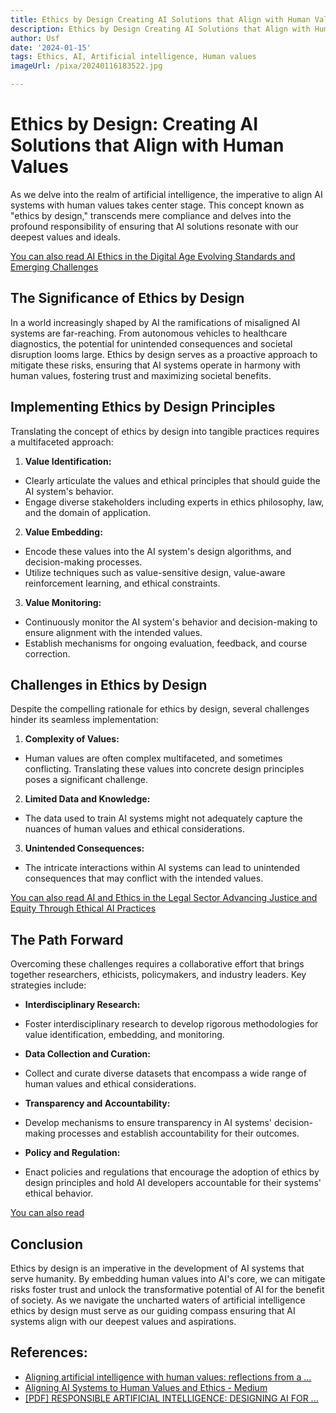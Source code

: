 ```yaml
---
title: Ethics by Design Creating AI Solutions that Align with Human Values
description: Ethics by Design Creating AI Solutions that Align with Human Values
author: Usf
date: '2024-01-15'
tags: Ethics, AI, Artificial intelligence, Human values
imageUrl: /pixa/20240116183522.jpg

---
```

# Ethics  by Design: Creating AI Solutions  that Align with Human Values

As we delve  into the realm of artificial intelligence, the imperative to align AI  systems with human values takes center stage. This  concept known  as "ethics by design," transcends mere compliance and delves into the profound responsibility of ensuring that AI solutions resonate with our  deepest values and ideals.

[You can also read AI Ethics in the Digital Age Evolving Standards  and Emerging Challenges](AI%20Ethics%20in%20the%20Digital%20Age%20Evolving%20Standards%20and%20Emerging%20Challenges)


## The Significance of Ethics by Design

In a world increasingly shaped  by AI the ramifications of misaligned AI systems are far-reaching. From autonomous vehicles to healthcare diagnostics, the potential for unintended  consequences and societal disruption looms large. Ethics by design serves  as a proactive approach to mitigate these risks, ensuring that AI  systems  operate in harmony with human values, fostering trust and maximizing societal benefits.

## Implementing Ethics  by  Design  Principles

Translating the concept of ethics by  design into tangible practices requires a multifaceted approach:

1. **Value Identification:**

- Clearly articulate the values  and ethical principles that  should guide the AI system's behavior.
- Engage diverse stakeholders including  experts in ethics philosophy, law,  and the  domain of application.

2. **Value  Embedding:**

-  Encode these values into the  AI system's design algorithms, and decision-making processes.
- Utilize techniques such as value-sensitive design, value-aware reinforcement learning, and ethical constraints.

3. **Value Monitoring:**

- Continuously monitor  the AI system's  behavior and decision-making to ensure alignment with the intended values.
- Establish  mechanisms for ongoing  evaluation, feedback, and course correction.

## Challenges in Ethics by Design

Despite the compelling rationale for ethics by design, several challenges hinder its seamless implementation:

1. **Complexity of Values:**

- Human values are often complex multifaceted, and sometimes conflicting. Translating these  values into concrete design principles poses a significant  challenge.

2. **Limited Data and Knowledge:**

- The data used to train AI systems might not adequately capture the nuances of human values and ethical considerations.

3. **Unintended Consequences:**

- The intricate interactions within AI systems can lead  to  unintended  consequences that  may conflict with the intended values.

[You can also read AI and  Ethics in the Legal Sector Advancing Justice  and Equity Through Ethical AI Practices](AI%20and%20Ethics%20in%20the%20Legal%20Sector%20Advancing%20Justice%20and%20Equity%20Through%20Ethical%20AI%20Practices)


## The Path  Forward

Overcoming  these challenges requires a collaborative effort that brings together researchers,  ethicists, policymakers, and industry leaders. Key strategies include:

- **Interdisciplinary Research:**

- Foster interdisciplinary research to  develop rigorous methodologies for value identification, embedding, and monitoring.

- **Data Collection and Curation:**

- Collect and curate diverse datasets that encompass a wide range of human values and ethical  considerations.

- **Transparency and Accountability:**

- Develop mechanisms to ensure transparency in AI systems' decision-making processes  and establish  accountability for their outcomes.

- **Policy  and Regulation:**

- Enact policies and regulations that  encourage the adoption of ethics by design principles and hold AI developers accountable for  their systems' ethical behavior.

[You can also read ]()


## Conclusion

Ethics by design is an imperative in  the development of AI systems that serve humanity. By embedding human values into AI's core, we can mitigate risks foster trust and unlock  the transformative potential of AI for the benefit of  society. As we navigate the uncharted waters of artificial intelligence ethics by design must serve as our guiding compass ensuring  that AI systems align with our deepest values and aspirations.

## References:
- [Aligning artificial intelligence with human values: reflections from a ...](https://link.springer.com/article/10.1007/s00146-021-01247-4)
- [Aligning AI Systems to Human Values and Ethics - Medium](https://medium.com/@aialignmentproposals/aligning-ai-systems-to-human-values-and-ethics-5505953a164f)
- [[PDF] RESPONSIBLE ARTIFICIAL INTELLIGENCE: DESIGNING AI FOR ...](https://www.itu.int/en/journal/001/Documents/itu2017-1.pdf)

